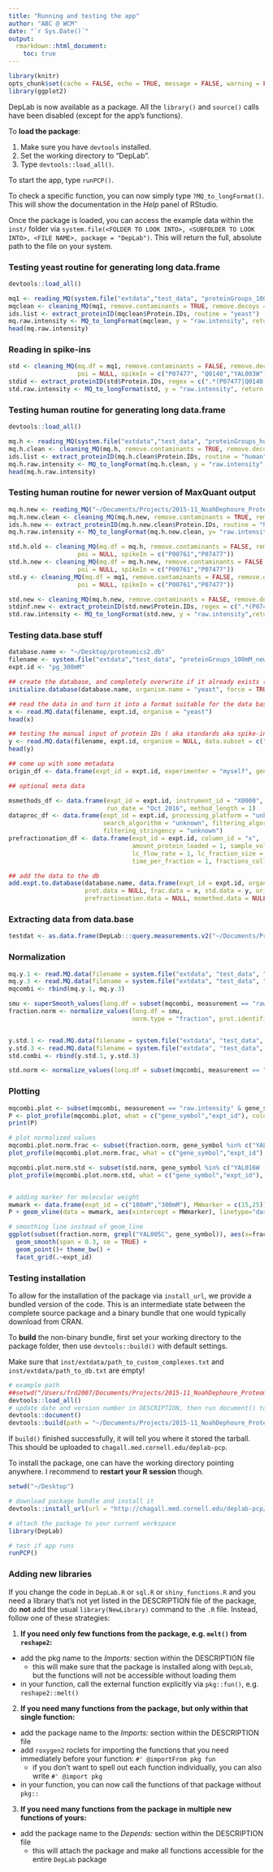 ```yaml
---
title: "Running and testing the app"
author: "ABC @ WCM"
date: "`r Sys.Date()`"
output: 
  rmarkdown::html_document:
    toc: true
---
```

<!--
  %\VignetteEngine{knitr::rmarkdown}
  %\VignetteIndexEntry{Testing correlation heatmaps}
  %\VignetteEncoding{UTF-8}
-->

```r
library(knitr)
opts_chunk$set(cache = FALSE, echo = TRUE, message = FALSE, warning = FALSE, eval = TRUE)
library(ggplot2)
```

DepLab is now available as a package.
All the `library()` and `source()` calls have been disabled (except for the app's functions).

To **load the package**:

1. Make sure you have `devtools` installed.
2. Set the working directory to "DepLab".
3. Type `devtools::load_all()`.

To start the app, type `runPCP()`.

To check a specific function, you can now simply type `?MQ_to_longFormat()`.
This will show the documentation in the _Help_ panel of RStudio.

Once the package is loaded, you can access the example data within the `inst/` 
folder via `system.file(<FOLDER TO LOOK INTO>, <SUBFOLDER TO LOOK INTO>, <FILE NAME>, package = "DepLab")`.
This will return the full, absolute path to the file on your system.

### Testing yeast routine for generating long data.frame

```r
devtools::load_all()

mq1 <- reading_MQ(system.file("extdata","test_data", "proteinGroups_100mM_new.txt", package = "DepLab"))
mqclean <- cleaning_MQ(mq1, remove.contaminants = TRUE, remove.decoys = TRUE, poi = "yeast")
ids.list <- extract_proteinID(mqclean$Protein.IDs, routine = "yeast")
mq.raw.intensity <- MQ_to_longFormat(mqclean, y = "raw.intensity", return.dt = TRUE, ids.list)
head(mq.raw.intensity)
```

### Reading in spike-ins

```r
std <- cleaning_MQ(mq.df = mq1, remove.contaminants = FALSE, remove.decoys = TRUE,
                   poi = NULL, spikeIn = c("P07477", "Q0140","YAL003W"))                                          
stdid <- extract_proteinID(std$Protein.IDs, regex = c(".*(P07477|Q0140|YAL003W).*", "\\1"), label = "id", routine = NULL)
std.raw.intensity <- MQ_to_longFormat(std, y = "raw.intensity", return.dt = TRUE, stdid)
```

### Testing human routine for generating long data.frame

```r
devtools::load_all()

mq.h <- reading_MQ(system.file("extdata","test_data", "proteinGroups_human.txt", package = "DepLab"))
mq.h.clean <- cleaning_MQ(mq.h, remove.contaminants = TRUE, remove.decoys = TRUE, poi = "human")
ids.list <- extract_proteinID(mq.h.clean$Protein.IDs, routine = "human")
mq.h.raw.intensity <- MQ_to_longFormat(mq.h.clean, y = "raw.intensity", return.dt = FALSE,ids.list)
head(mq.h.raw.intensity)
```

### Testing human routine for newer version of MaxQuant output

```r
mq.h.new <- reading_MQ("~/Documents/Projects/2015-11_NoahDephoure_Proteomics/fromNoah_2016-03/proteinGroups_MCF10A_dounce_TSK_new.txt")
mq.h.new.clean <- cleaning_MQ(mq.h.new, remove.contaminants = TRUE, remove.decoys = TRUE, poi = "human")
ids.h.new <- extract_proteinID(mq.h.new.clean$Protein.IDs, routine = "human")
mq.h.raw.intensity <- MQ_to_longFormat(mq.h.new.clean, y= "raw.intensity", return.dt = TRUE, ids.h.new)

std.h.old <- cleaning_MQ(mq.df = mq.h, remove.contaminants = FALSE, remove.decoys = TRUE,
                   poi = NULL, spikeIn = c("P00761","P07477"))
std.h.new <- cleaning_MQ(mq.df = mq.h.new, remove.contaminants = FALSE, remove.decoys = TRUE,
                   poi = NULL, spikeIn = c("P00761","P07477"))
std.y <- cleaning_MQ(mq.df = mq1, remove.contaminants = FALSE, remove.decoys = TRUE,
                   poi = NULL, spikeIn = c("P00761","P07477"))

std.new <- cleaning_MQ(mq.h.new, remove.contaminants = FALSE, remove.decoys = TRUE, poi = NULL, spikeIn = "P07477")
stdinf.new <- extract_proteinID(std.new$Protein.IDs, regex = c(".*(P07477).*", "\\1"), label = "id", routine = NULL)
std.raw.intensity <- MQ_to_longFormat(std.new, y = "raw.intensity",return.dt = TRUE,stdinf.new)


```

### Testing data.base stuff

```r
database.name <- "~/Desktop/proteomics2.db"
filename <- system.file("extdata","test_data", "proteinGroups_100mM_new.txt", package = "DepLab")
expt.id <- "pg_300mM"

## create the database, and completely overwrite if it already exists (useful for debugging!)
initialize.database(database.name, organism.name = "yeast", force = TRUE)

## read the data in and turn it into a format suitable for the data base
x <- read.MQ.data(filename, expt.id, organism = "yeast")
head(x)

## testing the manual input of protein IDs ( aka standards aka spike-ins)
y <- read.MQ.data(filename, expt.id, organism = NULL, data.subset = c("P07477", "Q0140","YAL003W"))
head(y)

## come up with some metadata
origin_df <- data.frame(expt_id = expt.id, experimenter = "myself", genotype = "unknown", cell_type = "yeast_cells", harvest_date = "Nov 2016", buffer_composition = "TrisHCl", lysis_method = "standard", digestion_enzyme = "Trypsin", notes = NA)

## optional meta data

msmethods_df <- data.frame(expt_id = expt.id, instrument_id = "X0000",
                           run_date = "Oct 2016", method_length = 1)
dataproc_df <- data.frame(expt_id = expt.id, processing_platform = "unknown", 
                          search_algorithm = "unknown", filtering_algorithm = "unknown",
                          filtering_stringency = "unknown")
prefractionation_df <- data.frame(expt_id = expt.id, column_id = "x",
                                  amount_protein_loaded = 1, sample_vol_loaded = 1, 
                                  lc_flow_rate = 1, lc_fraction_size = 1, 
                                  time_per_fraction = 1, fractions_collected = 1)

## add the data to the db
add.expt.to.database(database.name, data.frame(expt_id = expt.id, organism = "yeast"), 
                     prot.data = NULL, frac.data = x, std.data = y, origin.data = origin_df, 
                     prefractionation.data = NULL, msmethod.data = NULL, dataproc.data = NULL) # NULL could be replaced by the df's generated above
```

### Extracting data from data.base

```r
testdat <- as.data.frame(DepLab:::query.measurements.v2("~/Documents/Projects/2015-11_NoahDephoure_Proteomics/fromNoah_2016-03/proteomics.db", "MCF10A_dounce_tsk" , c("HS90A", "HS90B"), "raw.intensity"))
```

### Normalization

```r
mq.y.1 <- read.MQ.data(filename = system.file("extdata", "test_data", "proteinGroups_100mM_new.txt", package = "DepLab"), expt.id = "100mM", data.subset = "poi", organism = "yeast")
mq.y.3 <- read.MQ.data(filename = system.file("extdata", "test_data", "proteinGroups_300mM_new.txt", package = "DepLab"), expt.id = "300mM", data.subset = "poi", organism = "yeast")
mqcombi <- rbind(mq.y.1, mq.y.3)

smu <- superSmooth_values(long.df = subset(mqcombi, measurement == "raw.intensity"), prot.identifier = "gene_symbol")
fraction.norm <- normalize_values(long.df = smu,
                                  norm.type = "fraction", prot.identifier = "gene_symbol")


y.std.1 <- read.MQ.data(filename = system.file("extdata", "test_data", "proteinGroups_100mM_new.txt", package = "DepLab"), expt.id = "100mM", data.subset = "trypsin", organism = NULL)
y.std.3 <- read.MQ.data(filename = system.file("extdata", "test_data", "proteinGroups_300mM_new.txt", package = "DepLab"), expt.id = "300mM", data.subset = "trypsin", organism = NULL)
std.combi <- rbind(y.std.1, y.std.3)

std.norm <- normalize_values(long.df = subset(mqcombi, measurement == "raw.intensity"), norm.type = "spike-in", prot.identifier = "gene_symbol", std.df = subset(std.combi, measurement == "raw.intensity"))

```

### Plotting
```r
mqcombi.plot <- subset(mqcombi, measurement == "raw.intensity" & gene_symbol %in% c("YAL003W (EFB1)", "YAL005C (SSA1)"))
P <- plot_profile(mqcombi.plot, what = c("gene_symbol","expt_id"), color.by = "gene_symbol", split.by = "gene_symbol", line.smooth = TRUE)
print(P)

# plot normalized values
mqcombi.plot.norm.frac <- subset(fraction.norm, gene_symbol %in% c("YAL016W (TPD3)", "YAL005C (SSA1)", "YAL003W (EFB1)"))
plot_profile(mqcombi.plot.norm.frac, what = c("gene_symbol","expt_id"), color.by = "gene_symbol", split.by = "gene_symbol", line.smooth = FALSE)

mqcombi.plot.norm.std <- subset(std.norm, gene_symbol %in% c("YAL016W (TPD3)", "YAL005C (SSA1)", "YAL003W (EFB1)") )
plot_profile(mqcombi.plot.norm.std, what = c("gene_symbol","expt_id"), color.by = "expt_id", split.by = "gene_symbol", line.smooth = FALSE)


# adding marker for molecular weight
mwmark <- data.frame(expt_id = c("100mM","300mM"), MWmarker = c(15,25))
P + geom_vline(data = mwmark, aes(xintercept = MWmarker), linetype="dashed")

# smoothing line instead of geom_line
ggplot(subset(fraction.norm, grepl("YAL005C", gene_symbol)), aes(x=fraction, y=value, colour=expt_id)) + 
  geom_smooth(span = 0.3, se = TRUE) +
  geom_point()+ theme_bw() +
  facet_grid(.~expt_id)
```

### Testing installation

To allow for the installation of the package via `install_url`, we provide a bundled version of the code.
This is an intermediate state between the complete source package and a binary bundle that one would typically download from CRAN.

To **build** the non-binary bundle, first set your working directory to the package folder, then use `devtools::build()` with default settings.

Make sure that `inst/extdata/path_to_custom_complexes.txt` and `inst/extdata/path_to_db.txt` are empty!

```r
# example path
##setwd("/Users/frd2007/Documents/Projects/2015-11_NoahDephoure_Proteomics/dephourelab/DepLab")
devtools::load_all()
# update date and version number in DESCRIPTION, then run document() to update the vignettes and NAMESPACE:
devtools::document()
devtools::build(path = "~/Documents/Projects/2015-11_NoahDephoure_Proteomics/")
```

If `build()` finished successfully, it will tell you where it stored the tarball.
This should be uploaded to `chagall.med.cornell.edu/deplab-pcp`.

To install the package, one can have the working directory pointing anywhere. 
I recommend to **restart your R session** though.

```r
setwd("~/Desktop")

# download package bundle and install it
devtools::install_url(url = "http://chagall.med.cornell.edu/deplab-pcp/DepLab_0.1.1.9000.tar.gz")

# attach the package to your current workspace
library(DepLab)

# test if app runs
runPCP()
```

### Adding new libraries

If you change the code in `DepLab.R` or `sql.R` or `shiny_functions.R` and you
need a library that's not yet listed in the DESCRIPTION file of the package, 
do **not** add the usual `library(NewLibrary)` command to the `.R` file.
Instead, follow one of these strategies:

1. **If you need only few functions from the package, e.g. `melt()` from `reshape2`:**
  * add the pkg name to the _Imports:_ section within the DESCRIPTION file
    - this will make sure that the package is installed along with `DepLab`, but
      the functions will not be accessible without loading them
  * in your function, call the external function explicitly via `pkg::fun()`, e.g.
    `reshape2::melt()`
  
2. **If you need many functions from the package, but only within that single function:**
  * add the package name to the _Imports:_ section within the DESCRIPTION file
  * add `roxygen2` roclets for importing the functions that you need
    immediately before your function: `#' @importFrom pkg fun`
      - if you don't want to spell out each function individually, you can also 
        write `#' @import pkg`
  * in your function, you can now call the functions of that package without `pkg::`
  
3. **If you need many functions from the package in multiple new functions of yours:**
  * add the package name to the _Depends:_ section within the DESCRIPTION file
      - this will attach the package and make all functions accessible for the entire `DepLab` package
